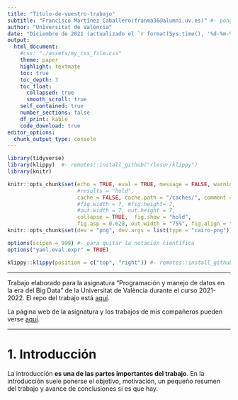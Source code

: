 ---
title: "Título-de-vuestro-trabajo"
subtitle: "Francisco Martínez Caballero(franma36@alumni.uv.es)" #- pongo tú nombre ahí para q aparezca más grande q el de la UV
author: "Universitat de València"
date: "Diciembre de 2021 (actualizado el `r format(Sys.time(), '%d-%m-%Y')`)"
output:
  html_document:
    #css: "./assets/my_css_file.css"
    theme: paper
    highlight: textmate 
    toc: true
    toc_depth: 3 
    toc_float: 
      collapsed: true
      smooth_scroll: true
    self_contained: true
    number_sections: false
    df_print: kable
    code_download: true
editor_options: 
  chunk_output_type: console
---

```{r packages-setup, include = FALSE}
library(tidyverse)
library(klippy)  #- remotes::install_github("rlesur/klippy")
library(knitr)
```

```{r chunk-setup, include = FALSE}
knitr::opts_chunk$set(echo = TRUE, eval = TRUE, message = FALSE, warning = FALSE, 
                      #results = "hold",
                      cache = FALSE, cache.path = "/caches/", comment = "#>",
                      #fig.width = 7, #fig.height= 7,   
                      #out.width = 7, out.height = 7,
                      collapse = TRUE,  fig.show = "hold",
                      fig.asp = 0.628, out.width = "75%", fig.align = "center")
knitr::opts_chunk$set(dev = "png", dev.args = list(type = "cairo-png"))
```


```{r options-setup, include = FALSE}
options(scipen = 999) #- para quitar la notación científica
options("yaml.eval.expr" = TRUE) 
```


```{r klippy, echo = FALSE}
klippy::klippy(position = c("top", "right")) #- remotes::install_github("rlesur/klippy")
```


<hr class="linea-black">

<!-- El párrafo de abajo has de dejarlo casi igual, solo HAS de SUSTITUIR "perezp44" por tu usuario de Github-->
Trabajo elaborado para la asignatura "Programación y manejo de datos en la era del Big Data" de la Universitat de València durante el curso 2021-2022. El repo del trabajo está [aquí](https://github.com/Fran2200/trabajo_BigData){target="_blank"}. 

<!-- El párrafo de abajo has de dejarlo exactamente igual, NO HAS DE CAMBIAR NADA-->

La página web de la asignatura y los trabajos de mis compañeros pueden verse [aquí](https://perezp44.github.io/intro-ds-21-22-web/07-trabajos.html){target="_blank"}.


<hr class="linea-red">

# [1. Introducción]{.verdecito}



La introducción **es una de las partes importantes del trabajo**. En la introducción suele ponerse el objetivo, motivación, un pequeño resumen del trabajo y avance de conclusiones si es que hay.

